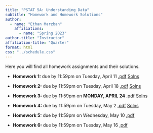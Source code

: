 ```yaml
---
title: "PSTAT 5A: Understanding Data"
subtitle: "Homework and Homework Solutions"
author:
  - name: "Ethan Marzban"
    affiliations:
      - name: "Spring 2023"
author-title: "Instructor"
affiliation-title: "Quarter"
format: html
css: "../schedule.css"
---
```


Here you will find all homework assignments and their solutions.

-   **Homework 1:** due by 11:59pm on Tuesday, April 11 <a href = "../Files/HW/HW01.pdf" class = "button label-outline" target = "_blank">.pdf</a> <a href = "../Files/HW/HW01_Solns.pdf" class = "button label-outline" target = "_blank">Solns</a> <br />

-   **Homework 2:** due by 11:59pm on Tuesday, April 18 <a href = "../Files/HW/HW02.pdf" class = "button label-outline" target = "_blank">.pdf</a> <a href = "../Files/HW/HW02_Solns.pdf" class = "button label-outline" target = "_blank">Solns</a> <br />

-   **Homework 3:** due by 11:59pm on **MONDAY, APRIL 24** <a href = "../Files/HW/HW03.pdf" class = "button label-outline" target = "_blank">.pdf</a> <a href = "../Files/HW/HW03_Solns.pdf" class = "button label-outline" target = "_blank">Solns</a> <br />

-   **Homework 4:** due by 11:59pm on Tuesday, May 2 <a href = "../Files/HW/HW04.pdf" class = "button label-outline" target = "_blank">.pdf</a> <a href = "../Files/HW/HW04_Solns.pdf" class = "button label-outline" target = "_blank">Solns</a> <br />

-   **Homework 5:** due by 11:59pm on Wednesday, May 10 <a href = "../Files/HW/HW05.pdf" class = "button label-outline" target = "_blank">.pdf</a>

-   **Homework 6:** due by 11:59pm on Tuesday, May 16 <a href = "../Files/HW/HW06.pdf" class = "button label-outline" target = "_blank">.pdf</a>
